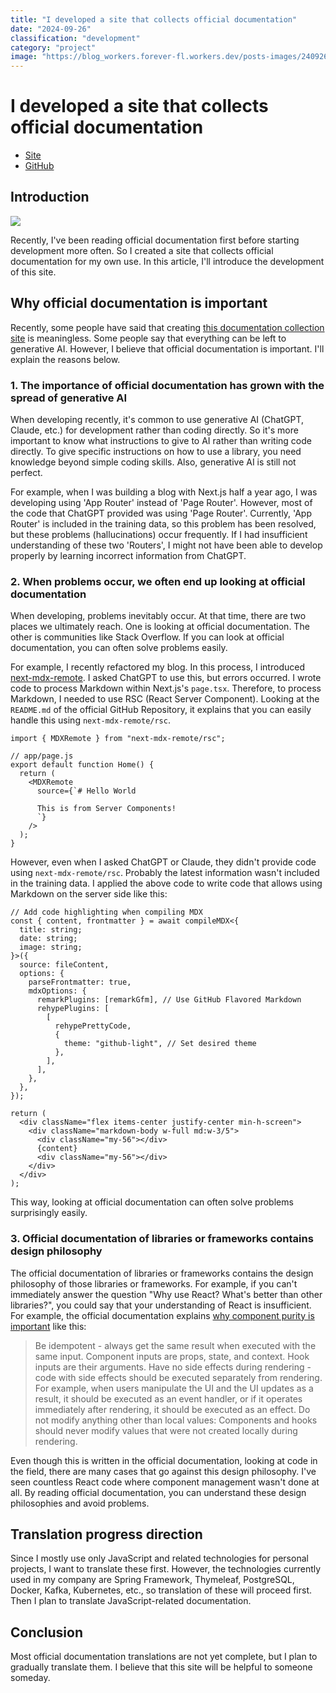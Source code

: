 ```yaml
---
title: "I developed a site that collects official documentation"
date: "2024-09-26"
classification: "development"
category: "project"
image: "https://blog_workers.forever-fl.workers.dev/posts-images/240926-01.webp"
---
```


# I developed a site that collects official documentation

- [Site](https://docs.mogumogu.dev/)
- [GitHub](https://github.com/foreverfl/docs)

## Introduction

![](https://blog_workers.forever-fl.workers.dev/posts-images/240926-01.webp)

Recently, I've been reading official documentation first before starting development more often. So I created a site that collects official documentation for my own use. In this article, I'll introduce the development of this site.

## Why official documentation is important

Recently, some people have said that creating [this documentation collection site](https://docs.mogumogu.dev/) is meaningless. Some people say that everything can be left to generative AI. However, I believe that official documentation is important. I'll explain the reasons below.

### 1. The importance of official documentation has grown with the spread of generative AI

When developing recently, it's common to use generative AI (ChatGPT, Claude, etc.) for development rather than coding directly. So it's more important to know what instructions to give to AI rather than writing code directly. To give specific instructions on how to use a library, you need knowledge beyond simple coding skills. Also, generative AI is still not perfect.

For example, when I was building a blog with Next.js half a year ago, I was developing using 'App Router' instead of 'Page Router'. However, most of the code that ChatGPT provided was using 'Page Router'. Currently, 'App Router' is included in the training data, so this problem has been resolved, but these problems (hallucinations) occur frequently. If I had insufficient understanding of these two 'Routers', I might not have been able to develop properly by learning incorrect information from ChatGPT.

### 2. When problems occur, we often end up looking at official documentation

When developing, problems inevitably occur. At that time, there are two places we ultimately reach. One is looking at official documentation. The other is communities like Stack Overflow. If you can look at official documentation, you can often solve problems easily.

For example, I recently refactored my blog. In this process, I introduced [next-mdx-remote](https://github.com/hashicorp/next-mdx-remote). I asked ChatGPT to use this, but errors occurred. I wrote code to process Markdown within Next.js's `page.tsx`. Therefore, to process Markdown, I needed to use RSC (React Server Component). Looking at the `README.md` of the official GitHub Repository, it explains that you can easily handle this using `next-mdx-remote/rsc`.

```tsx
import { MDXRemote } from "next-mdx-remote/rsc";

// app/page.js
export default function Home() {
  return (
    <MDXRemote
      source={`# Hello World

      This is from Server Components!
      `}
    />
  );
}
```

However, even when I asked ChatGPT or Claude, they didn't provide code using `next-mdx-remote/rsc`. Probably the latest information wasn't included in the training data. I applied the above code to write code that allows using Markdown on the server side like this:

```tsx
// Add code highlighting when compiling MDX
const { content, frontmatter } = await compileMDX<{
  title: string;
  date: string;
  image: string;
}>({
  source: fileContent,
  options: {
    parseFrontmatter: true,
    mdxOptions: {
      remarkPlugins: [remarkGfm], // Use GitHub Flavored Markdown
      rehypePlugins: [
        [
          rehypePrettyCode,
          {
            theme: "github-light", // Set desired theme
          },
        ],
      ],
    },
  },
});

return (
  <div className="flex items-center justify-center min-h-screen">
    <div className="markdown-body w-full md:w-3/5">
      <div className="my-56"></div>
      {content}
      <div className="my-56"></div>
    </div>
  </div>
);
```

This way, looking at official documentation can often solve problems surprisingly easily.

### 3. Official documentation of libraries or frameworks contains design philosophy

The official documentation of libraries or frameworks contains the design philosophy of those libraries or frameworks. For example, if you can't immediately answer the question "Why use React? What's better than other libraries?", you could say that your understanding of React is insufficient. For example, the official documentation explains [why component purity is important](https://ja.react.dev/reference/rules/components-and-hooks-must-be-pure) like this:

> Be idempotent - always get the same result when executed with the same input. Component inputs are props, state, and context. Hook inputs are their arguments.
> Have no side effects during rendering - code with side effects should be executed separately from rendering. For example, when users manipulate the UI and the UI updates as a result, it should be executed as an event handler, or if it operates immediately after rendering, it should be executed as an effect.
> Do not modify anything other than local values: Components and hooks should never modify values that were not created locally during rendering.

Even though this is written in the official documentation, looking at code in the field, there are many cases that go against this design philosophy. I've seen countless React code where component management wasn't done at all. By reading official documentation, you can understand these design philosophies and avoid problems.

## Translation progress direction

Since I mostly use only JavaScript and related technologies for personal projects, I want to translate these first. However, the technologies currently used in my company are Spring Framework, Thymeleaf, PostgreSQL, Docker, Kafka, Kubernetes, etc., so translation of these will proceed first. Then I plan to translate JavaScript-related documentation.

## Conclusion

Most official documentation translations are not yet complete, but I plan to gradually translate them. I believe that this site will be helpful to someone someday.
